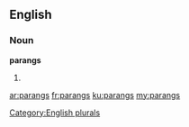 ==English==

===Noun===
'''parangs'''

# {{plural of|[[parang]]}}

[[Category:English plurals]]

[[ar:parangs]]
[[fr:parangs]]
[[ku:parangs]]
[[my:parangs]]